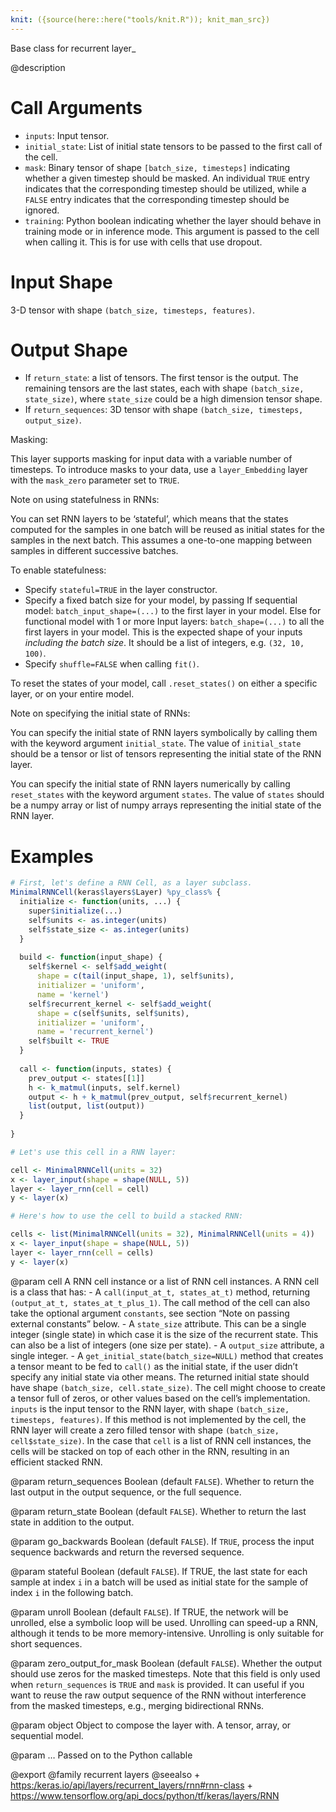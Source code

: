 ```yaml
---
knit: ({source(here::here("tools/knit.R")); knit_man_src})
---
```

Base class for recurrent layer_

@description

# Call Arguments
- `inputs`: Input tensor.
- `initial_state`: List of initial state tensors to be passed to the first
    call of the cell.
- `mask`: Binary tensor of shape `[batch_size, timesteps]`
    indicating whether a given timestep should be masked.
    An individual `TRUE` entry indicates that the corresponding
    timestep should be utilized, while a `FALSE` entry indicates
    that the corresponding timestep should be ignored.
- `training`: Python boolean indicating whether the layer should behave in
    training mode or in inference mode. This argument is passed
    to the cell when calling it.
    This is for use with cells that use dropout.

# Input Shape
3-D tensor with shape `(batch_size, timesteps, features)`.

# Output Shape
- If `return_state`: a list of tensors. The first tensor is
the output. The remaining tensors are the last states,
each with shape `(batch_size, state_size)`, where `state_size` could
be a high dimension tensor shape.
- If `return_sequences`: 3D tensor with shape
`(batch_size, timesteps, output_size)`.

Masking:

This layer supports masking for input data with a variable number
of timesteps. To introduce masks to your data,
use a `layer_Embedding` layer with the `mask_zero` parameter
set to `TRUE`.

Note on using statefulness in RNNs:

You can set RNN layers to be 'stateful', which means that the states
computed for the samples in one batch will be reused as initial states
for the samples in the next batch. This assumes a one-to-one mapping
between samples in different successive batches.

To enable statefulness:

- Specify `stateful=TRUE` in the layer constructor.
- Specify a fixed batch size for your model, by passing
If sequential model:
    `batch_input_shape=(...)` to the first layer in your model.
Else for functional model with 1 or more Input layers:
    `batch_shape=(...)` to all the first layers in your model.
This is the expected shape of your inputs
*including the batch size*.
It should be a list of integers, e.g. `(32, 10, 100)`.
- Specify `shuffle=FALSE` when calling `fit()`.

To reset the states of your model, call `.reset_states()` on either
a specific layer, or on your entire model.

Note on specifying the initial state of RNNs:

You can specify the initial state of RNN layers symbolically by
calling them with the keyword argument `initial_state`. The value of
`initial_state` should be a tensor or list of tensors representing
the initial state of the RNN layer.

You can specify the initial state of RNN layers numerically by
calling `reset_states` with the keyword argument `states`. The value of
`states` should be a numpy array or list of numpy arrays representing
the initial state of the RNN layer.

# Examples
```r
# First, let's define a RNN Cell, as a layer subclass.
MinimalRNNCell(keras$layers$Layer) %py_class% {
  initialize <- function(units, ...) {
    super$initialize(...)
    self$units <- as.integer(units)
    self$state_size <- as.integer(units)
  }
  
  build <- function(input_shape) {
    self$kernel <- self$add_weight(
      shape = c(tail(input_shape, 1), self$units),
      initializer = 'uniform',
      name = 'kernel')
    self$recurrent_kernel <- self$add_weight(
      shape = c(self$units, self$units),
      initializer = 'uniform',
      name = 'recurrent_kernel')
    self$built <- TRUE
  }
        
  call <- function(inputs, states) {
    prev_output <- states[[1]]
    h <- k_matmul(inputs, self.kernel)
    output <- h + k_matmul(prev_output, self$recurrent_kernel)
    list(output, list(output))
  }
  
}

# Let's use this cell in a RNN layer:

cell <- MinimalRNNCell(units = 32)
x <- layer_input(shape = shape(NULL, 5))
layer <- layer_rnn(cell = cell)
y <- layer(x)

# Here's how to use the cell to build a stacked RNN:

cells <- list(MinimalRNNCell(units = 32), MinimalRNNCell(units = 4))
x <- layer_input(shape = shape(NULL, 5))
layer <- layer_rnn(cell = cells)
y <- layer(x)
```

@param cell
A RNN cell instance or a list of RNN cell instances.
A RNN cell is a class that has:
- A `call(input_at_t, states_at_t)` method, returning
`(output_at_t, states_at_t_plus_1)`. The call method of the
cell can also take the optional argument `constants`, see
section "Note on passing external constants" below.
- A `state_size` attribute. This can be a single integer
(single state) in which case it is the size of the recurrent
state. This can also be a list of integers
(one size per state).
- A `output_size` attribute, a single integer.
- A `get_initial_state(batch_size=NULL)`
method that creates a tensor meant to be fed to `call()` as the
initial state, if the user didn't specify any initial state
via other means. The returned initial state should have
shape `(batch_size, cell.state_size)`.
The cell might choose to create a tensor full of zeros,
or other values based on the cell's implementation.
`inputs` is the input tensor to the RNN layer, with shape
`(batch_size, timesteps, features)`.
If this method is not implemented
by the cell, the RNN layer will create a zero filled tensor
with shape `(batch_size, cell$state_size)`.
In the case that `cell` is a list of RNN cell instances, the cells
will be stacked on top of each other in the RNN, resulting in an
efficient stacked RNN.

@param return_sequences
Boolean (default `FALSE`). Whether to return the last
output in the output sequence, or the full sequence.

@param return_state
Boolean (default `FALSE`).
Whether to return the last state in addition to the output.

@param go_backwards
Boolean (default `FALSE`).
If `TRUE`, process the input sequence backwards and return the
reversed sequence.

@param stateful
Boolean (default `FALSE`). If TRUE, the last state
for each sample at index `i` in a batch will be used as initial
state for the sample of index `i` in the following batch.

@param unroll
Boolean (default `FALSE`).
If TRUE, the network will be unrolled, else a symbolic loop will be
used. Unrolling can speed-up a RNN, although it tends to be more
memory-intensive. Unrolling is only suitable for short sequences.

@param zero_output_for_mask
Boolean (default `FALSE`).
Whether the output should use zeros for the masked timesteps.
Note that this field is only used when `return_sequences`
is `TRUE` and `mask` is provided.
It can useful if you want to reuse the raw output sequence of
the RNN without interference from the masked timesteps, e.g.,
merging bidirectional RNNs.

@param object
Object to compose the layer with. A tensor, array, or sequential model.

@param ...
Passed on to the Python callable

@export
@family recurrent layers
@seealso
+ <https:/keras.io/api/layers/recurrent_layers/rnn#rnn-class>
+ <https://www.tensorflow.org/api_docs/python/tf/keras/layers/RNN>


